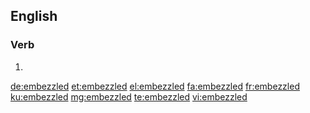 ==English==

===Verb===
{{head|en|verb form}}

# {{en-past of|embezzle}}

[[de:embezzled]]
[[et:embezzled]]
[[el:embezzled]]
[[fa:embezzled]]
[[fr:embezzled]]
[[ku:embezzled]]
[[mg:embezzled]]
[[te:embezzled]]
[[vi:embezzled]]